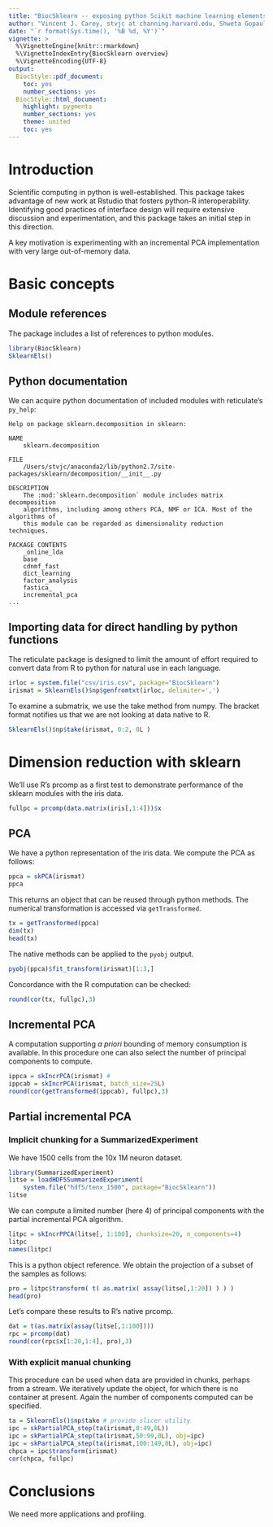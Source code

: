 ```yaml
---
title: "BiocSklearn -- exposing python Scikit machine learning elements for Bioconductor"
author: "Vincent J. Carey, stvjc at channing.harvard.edu, Shweta Gopaulakrishnan, reshg at channing.harvard.edu, Samuela Pollack, spollack at jimmy.harvard.edu"
date: "`r format(Sys.time(), '%B %d, %Y')`"
vignette: >
  %\VignetteEngine{knitr::rmarkdown}
  %\VignetteIndexEntry{BiocSklearn overview}
  %\VignetteEncoding{UTF-8}
output:
  BiocStyle::pdf_document:
    toc: yes
    number_sections: yes
  BiocStyle::html_document:
    highlight: pygments
    number_sections: yes
    theme: united
    toc: yes
---
```


# Introduction

Scientific computing in python is well-established.  This
package takes advantage of new work at Rstudio that fosters
python-R interoperability.  Identifying
good practices of interface
design will require extensive discussion and experimentation,
and this package takes an initial step in this direction.

A key motivation is experimenting with an incremental PCA
implementation with very large out-of-memory data.

# Basic concepts

## Module references

The package includes a list of references to python
modules.

```r
library(BiocSklearn)
SklearnEls()
```

## Python documentation

We can acquire python documentation of included modules with
reticulate's `py_help`:
```
Help on package sklearn.decomposition in sklearn:

NAME
    sklearn.decomposition

FILE
    /Users/stvjc/anaconda2/lib/python2.7/site-packages/sklearn/decomposition/__init__.py

DESCRIPTION
    The :mod:`sklearn.decomposition` module includes matrix decomposition
    algorithms, including among others PCA, NMF or ICA. Most of the algorithms of
    this module can be regarded as dimensionality reduction techniques.

PACKAGE CONTENTS
    _online_lda
    base
    cdnmf_fast
    dict_learning
    factor_analysis
    fastica_
    incremental_pca
...
```

## Importing data for direct handling by python functions

The reticulate package is designed to limit the amount
of effort required to convert data from R to python
for natural use in each language.

```r
irloc = system.file("csv/iris.csv", package="BiocSklearn")
irismat = SklearnEls()$np$genfromtxt(irloc, delimiter=',')
```

To examine a submatrix, we use the take method from numpy.
The bracket format notifies us that we are not looking at
data native to R.

```r
SklearnEls()$np$take(irismat, 0:2, 0L )
```

# Dimension reduction with sklearn

We'll use R's prcomp as a first
test to demonstrate performance of the sklearn modules
with the iris data.

```r
fullpc = prcomp(data.matrix(iris[,1:4]))$x
```

## PCA

We have a python representation of the iris data.  We
compute the PCA as follows:
```r
ppca = skPCA(irismat)
ppca
```
This returns an object that can be reused through python methods.
The numerical transformation is accessed via `getTransformed`.
```r
tx = getTransformed(ppca)
dim(tx)
head(tx)
```
The native methods can be applied to the `pyobj` output.
```r
pyobj(ppca)$fit_transform(irismat)[1:3,]
```
Concordance with the R computation can be checked:
```r
round(cor(tx, fullpc),3)
```

## Incremental PCA

A computation supporting _a priori_ bounding of memory
consumption is available.  In this procedure one can
also select the number of principal components to compute.
```r
ippca = skIncrPCA(irismat) #
ippcab = skIncrPCA(irismat, batch_size=25L)
round(cor(getTransformed(ippcab), fullpc),3)
```

## Partial incremental PCA 

### Implicit chunking for a SummarizedExperiment

We have 1500 cells from the 10x 1M neuron dataset.
```r
library(SummarizedExperiment)
litse = loadHDF5SummarizedExperiment(
    system.file("hdf5/tenx_1500", package="BiocSklearn"))
litse
```

We can compute a limited number (here 4) of principal components
with the partial incremental PCA algorithm.

```r
litpc = skIncrPPCA(litse[, 1:100], chunksize=20, n_components=4)
litpc
names(litpc)
```

This is a python object reference.  We obtain the projection
of a subset of the samples as follows:
```r
pro = litpc$transform( t( as.matrix( assay(litse[,1:20]) ) ) )
head(pro)
```

Let's compare these results to R's native prcomp.
```r
dat = t(as.matrix(assay(litse[,1:100])))
rpc = prcomp(dat)
round(cor(rpc$x[1:20,1:4], pro),3)
```



### With explicit manual chunking

This procedure can be used when data are provided
in chunks, perhaps from a stream.  We iteratively
update the object, for which there is no container
at present.  Again the number of components computed
can be specified.
```r
ta = SklearnEls()$np$take # provide slicer utility
ipc = skPartialPCA_step(ta(irismat,0:49,0L))
ipc = skPartialPCA_step(ta(irismat,50:99,0L), obj=ipc)
ipc = skPartialPCA_step(ta(irismat,100:149,0L), obj=ipc)
chpca = ipc$transform(irismat)
cor(chpca, fullpc)
```

# Conclusions

We need more applications and profiling.
